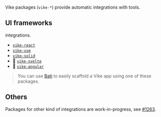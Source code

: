 
Vike packages (`vike-*`) provide automatic integrations with tools.

## UI frameworks

<Link text="UI framework" href="/ui-framework" /> integrations.

 - [`vike-react`](https://github.com/vikejs/vike-react)
 - [`vike-vue`](https://github.com/vikejs/vike-vue)
 - [`vike-solid`](https://github.com/vikejs/vike-solid)
 - :construction: [`vike-svelte`](https://github.com/brandonxiang/vike-svelte)
 - :construction: [`vike-angular`](https://github.com/vikejs/vike-angular)

> You can use [Bati](https://batijs.github.io/) to easily scaffold a Vike app using one of these packages.

## Others

Packages for other kind of integrations are work-in-progress, see [#1263](https://github.com/vikejs/vike/issues/1263).
